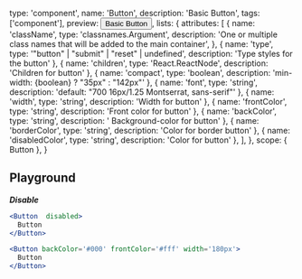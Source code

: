 
  type: 'component',
  name: 'Button',
  description: 'Basic Button',
  tags: ['component'],
  preview: <Button>Basic Button</Button>,
  lists: {
    attributes: [
      {
        name: 'className',
        type: 'classnames.Argument',
        description: 'One or multiple class names that will be added to the main container',
      },
      { name: 'type', type: '"button" | "submit" | "reset" | undefined', description: 'Type styles for the button' },
      { name: 'children', type: 'React.ReactNode', description: 'Children for button' },
      { name: 'compact', type: 'boolean', description: 'min-width: {boolean} ? "35px" : "142px"' },
      { name: 'font', type: 'string', description: 'default: "700 16px/1.25 Montserrat, sans-serif"' },
      { name: 'width', type: 'string', description: 'Width for button' },
      { name: 'frontColor', type: 'string', description: 'Front color for button' },
      { name: 'backColor', type: 'string', description: ' Background-color for button' },
      { name: 'borderColor', type: 'string', description: 'Color for border button' },
      { name: 'disabledColor', type: 'string', description: 'Color for button' },
    ],
  },
  scope: { Button },
}

## Playground

***Disable***
```jsx live
<Button  disabled>
  Button
</Button>
```

```jsx live
<Button backColor='#000' frontColor='#fff' width='180px'>
  Button
</Button>
```

